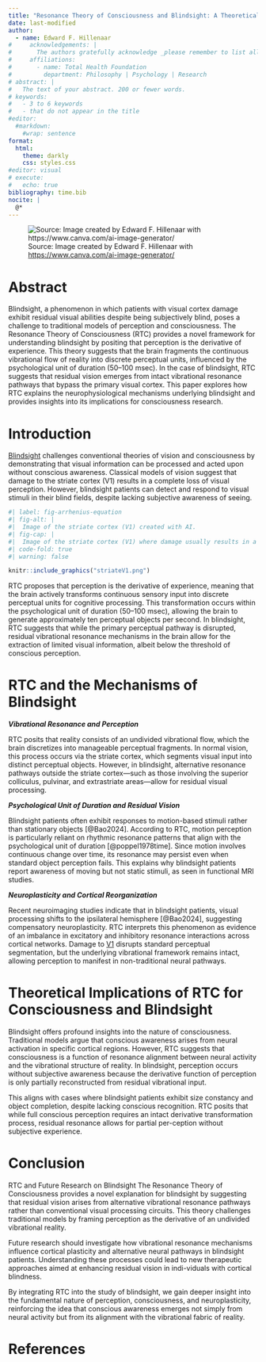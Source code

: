 ```yaml
---
title: "Resonance Theory of Consciousness and Blindsight: A Theoretical Framework"
date: last-modified
author:
  - name: Edward F. Hillenaar
#     acknowledgements: | 
#       The authors gratefully acknowledge _please remember to list all relevant funding sources in the non-anonymized (unblinded) version_.
#     affiliations:
#       - name: Total Health Foundation
#         department: Philosophy | Psychology | Research
# abstract: |
#   The text of your abstract. 200 or fewer words.
# keywords:
#   - 3 to 6 keywords
#   - that do not appear in the title
#editor: 
  #markdown: 
    #wrap: sentence
format: 
  html:
    theme: darkly
    css: styles.css
#editor: visual
# execute: 
#   echo: true
bibliography: time.bib
nocite: |
  @*
---
```


![Source: Image created by Edward F. Hillenaar with <https://www.canva.com/ai-image-generator/>](blindsight.png){fig-align="center"}

# **Abstract**

Blindsight, a phenomenon in which patients with visual cortex damage exhibit residual visual abilities despite being subjectively blind, poses a challenge to traditional models of perception and consciousness. The Resonance Theory of Consciousness (RTC) provides a novel framework for understanding blindsight by positing that perception is the derivative of experience. This theory suggests that the brain fragments the continuous vibrational flow of reality into discrete perceptual units, influenced by the psychological unit of duration (50–100 msec). In the case of blindsight, RTC suggests that residual vision emerges from intact vibrational resonance pathways that bypass the primary visual cortex. This paper explores how RTC explains the neurophysiological mechanisms underlying blindsight and provides insights into its implications for consciousness research.

# **Introduction**

[Blindsight](https://en.wikipedia.org/wiki/Blindsight) challenges conventional theories of vision and consciousness by demonstrating that visual information can be processed and acted upon without conscious awareness. Classical models of vision suggest that damage to the striate cortex (V1) results in a complete loss of visual perception. However, blindsight patients can detect and respond to visual stimuli in their blind fields, despite lacking subjective awareness of seeing.

```r
#| label: fig-arrhenius-equation
#| fig-alt: | 
#|  Image of the striate cortex (V1) created with AI.
#| fig-cap: |
#|  Image of the striate cortex (V1) where damage usually results in a complete loss of visual perception.
#| code-fold: true
#| warning: false

knitr::include_graphics("striateV1.png")
```

RTC proposes that perception is the derivative of experience, meaning that the brain actively transforms continuous sensory input into discrete perceptual units for cognitive processing. This transformation occurs within the psychological unit of duration (50–100 msec), allowing the brain to generate approximately ten perceptual objects per second. In blindsight, RTC suggests that while the primary perceptual pathway is disrupted, residual vibrational resonance mechanisms in the brain allow for the extraction of limited visual information, albeit below the threshold of conscious perception.

# **RTC and the Mechanisms of Blindsight**

***Vibrational Resonance and Perception***

RTC posits that reality consists of an undivided vibrational flow, which the brain discretizes into manageable perceptual fragments. In normal vision, this process occurs via the striate cortex, which segments visual input into distinct perceptual objects. However, in blindsight, alternative resonance pathways outside the striate cortex—such as those involving the superior colliculus, pulvinar, and extrastriate areas—allow for residual visual processing.

***Psychological Unit of Duration and Residual Vision***

Blindsight patients often exhibit responses to motion-based stimuli rather than stationary objects [@Bao2024]. According to RTC, motion perception is particularly reliant on rhythmic resonance patterns that align with the psychological unit of duration [@poppel1978time]. Since motion involves continuous change over time, its resonance may persist even when standard object perception fails. This explains why blindsight patients report awareness of moving but not static stimuli, as seen in functional MRI studies.

***Neuroplasticity and Cortical Reorganization***

Recent neuroimaging studies indicate that in blindsight patients, visual processing shifts to the ipsilateral hemisphere [@Bao2024], suggesting compensatory neuroplasticity. RTC interprets this phenomenon as evidence of an imbalance in excitatory and inhibitory resonance interactions across cortical networks. Damage to [V1](https://en.wikipedia.org/wiki/Visual_cortex) disrupts standard perceptual segmentation, but the underlying vibrational framework remains intact, allowing perception to manifest in non-traditional neural pathways.

# **Theoretical Implications of RTC for Consciousness and Blindsight**

Blindsight offers profound insights into the nature of consciousness. Traditional models argue that conscious awareness arises from neural activation in specific cortical regions. However, RTC suggests that consciousness is a function of resonance alignment between neural activity and the vibrational structure of reality. In blindsight, perception occurs without subjective awareness because the derivative function of perception is only partially reconstructed from residual vibrational input.

This aligns with cases where blindsight patients exhibit size constancy and object completion, despite lacking conscious recognition. RTC posits that while full conscious perception requires an intact derivative transformation process, residual resonance allows for partial per-ception without subjective experience.

# **Conclusion**

RTC and Future Research on Blindsight The Resonance Theory of Consciousness provides a novel explanation for blindsight by suggesting that residual vision arises from alternative vibrational resonance pathways rather than conventional visual processing circuits. This theory challenges traditional models by framing perception as the derivative of an undivided vibrational reality.

Future research should investigate how vibrational resonance mechanisms influence cortical plasticity and alternative neural pathways in blindsight patients. Understanding these processes could lead to new therapeutic approaches aimed at enhancing residual vision in indi-viduals with cortical blindness.

By integrating RTC into the study of blindsight, we gain deeper insight into the fundamental nature of perception, consciousness, and neuroplasticity, reinforcing the idea that conscious awareness emerges not simply from neural activity but from its alignment with the vibrational fabric of reality.

# **References**

